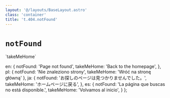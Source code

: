 ```yaml
---
layout: '@/layouts/BaseLayout.astro'
class: 'container'
title: 't.404.notFound'
---
```

# `notFound`

<Link to='/'>`takeMeHome`</Link>


  en: {
    notFound: 'Page not found',
    takeMeHome: 'Back to the homepage',
  },
  pl: {
    notFound: 'Nie znaleziono strony',
    takeMeHome: 'Wróć na stronę główną'
  },
  ja: {
    notFound: 'お探しのページは見つかりませんでした。',
    takeMeHome: 'ホームページに戻る',
  },
  es: {
    notFound: 'La página que buscas no está disponible.',
    takeMeHome: 'Volvamos al inicio',
  }
};